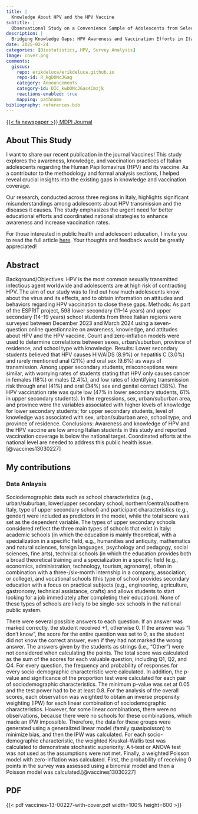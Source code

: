 ```yaml
---
title: |
  Knowledge About HPV and the HPV Vaccine
subtitle: |
  Observational Study on a Convenience Sample of Adolescents from Select Schools in Three Regions in Italy
description: |
  Bridging Knowledge Gaps: HPV Awareness and Vaccination Efforts in Italian Schools
date: 2025-02-24
categories: [Biostatistics, HPV, Survey Analysis]
image: cover.png
comments:
  giscus:
    repo: erikdeluca/erikdeluca.github.io
    repo-id: R_kgDONcJGag
    category: Announcements
    category-id: DIC_kwDONcJGas4Cmzjk
    reactions-enabled: true
    mapping: pathname
bibliography: references.bib
---
```


[{{< fa newspaper >}} MDPI Journal](https://www.mdpi.com/2076-393X/13/3/227#){.btn target="_blank"}

## About This Study

I want to share our recent publication in the journal Vaccines! This study explores the awareness, knowledge, and vaccination practices of Italian adolescents regarding the Human Papillomavirus (HPV) and its vaccine. As a contributor to the methodology and formal analysis sections, I helped reveal crucial insights into the existing gaps in knowledge and vaccination coverage.

Our research, conducted across three regions in Italy, highlights significant misunderstandings among adolescents about HPV transmission and the diseases it causes. The study emphasizes the urgent need for better educational efforts and coordinated national strategies to enhance awareness and increase vaccination rates.

For those interested in public health and adolescent education, I invite you to read the full article [here](https://www.mdpi.com/2076-393X/13/3/227). Your thoughts and feedback would be greatly appreciated!

## Abstract

Background/Objectives: HPV is the most common sexually transmitted infectious agent worldwide and adolescents are at high risk of contracting HPV. The aim of our study was to find out how much adolescents know about the virus and its effects, and to obtain information on attitudes and behaviors regarding HPV vaccination to close these gaps. Methods: As part of the ESPRIT project, 598 lower secondary (11–14 years) and upper secondary (14–19 years) school students from three Italian regions were surveyed between December 2023 and March 2024 using a seven-question online questionnaire on awareness, knowledge, and attitudes about HPV and the HPV vaccine. Count and zero-inflation models were used to determine correlations between sexes, urban/suburban, province of residence, and school type with knowledge. Results: Lower secondary students believed that HPV causes HIV/AIDS (8.9%) or hepatitis C (3.0%) and rarely mentioned anal (21%) and oral sex (9.6%) as ways of transmission. Among upper secondary students, misconceptions were similar, with worrying rates of students stating that HPV only causes cancer in females (18%) or males (2.4%), and low rates of identifying transmission risk through anal (41%) and oral (34%) sex and genital contact (38%). The HPV vaccination rate was quite low (47% in lower secondary students, 61% in upper secondary students). In the regressions, sex, urban/suburban area, and province were the variables associated with higher levels of knowledge for lower secondary students; for upper secondary students, level of knowledge was associated with sex, urban/suburban area, school type, and province of residence. Conclusions: Awareness and knowledge of HPV and the HPV vaccine are low among Italian students in this study and reported vaccination coverage is below the national target. Coordinated efforts at the national level are needed to address this public health issue. [@vaccines13030227]

## My contributions

### Data Anlaysis

Sociodemographic data such as school characteristics (e.g., urban/suburban, lower/upper secondary school, northern/central/southern Italy, type of upper secondary school) and participant characteristics (e.g., gender) were included as predictors in the model, while the total score was set as the dependent variable. The types of upper secondary schools considered reflect the three main types of schools that exist in Italy: academic schools (in which the education is mainly theoretical, with a specialization in a specific field, e.g., humanities and antiquity, mathematics and natural sciences, foreign languages, psychology and pedagogy, social sciences, fine arts), technical schools (in which the education provides both a broad theoretical training and a specialization in a specific field (e.g., economics, administration, technology, tourism, agronomy), often in combination with a three-/six-month internship in a company, association, or college), and vocational schools (this type of school provides secondary education with a focus on practical subjects (e.g., engineering, agriculture, gastronomy, technical assistance, crafts) and allows students to start looking for a job immediately after completing their education). None of these types of schools are likely to be single-sex schools in the national public system.

There were several possible answers to each question. If an answer was marked correctly, the student received +1, otherwise 0. If the answer was “I don’t know”, the score for the entire question was set to 0, as the student did not know the correct answer, even if they had not marked the wrong answer. The answers given by the students as strings (i.e., “Other”) were not considered when calculating the points. The total score was calculated as the sum of the scores for each valuable question, including Q1, Q2, and Q4. For every question, the frequency and probability of responses for every socio-demographic characteristic were calculated. In addition, the p-value and significance of the proportion test were calculated for each pair of sociodemographic characteristics. The minimum p-value was set at 0.05 and the test power had to be at least 0.8. For the analysis of the overall scores, each observation was weighted to obtain an inverse propensity weighting (IPW) for each linear combination of sociodemographic characteristics. However, for some linear combinations, there were no observations, because there were no schools for these combinations, which made an IPW impossible. Therefore, the data for these groups were generated using a generalized linear model (family quasipoisson) to minimize bias, and then the IPW was calculated. For each socio-demographic characteristic, the weighted Kruskal–Wallis test was calculated to demonstrate stochastic superiority. A t-test or ANOVA test was not used as the assumptions were not met. Finally, a weighted Poisson model with zero-inflation was calculated. First, the probability of receiving 0 points in the survey was assessed using a binomial model and then a Poisson model was calculated.[@vaccines13030227]

## PDF

{{< pdf vaccines-13-00227-with-cover.pdf width=100% height=600 >}}
